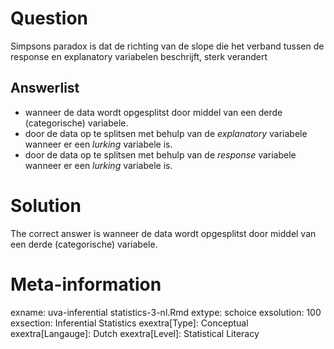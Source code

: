Question
========

Simpsons paradox is dat de richting van de slope die het verband tussen de response en explanatory variabelen beschrijft, sterk verandert 

Answerlist
----------
* wanneer de data wordt opgesplitst door middel van een derde (categorische) variabele.
* door de data op te splitsen met behulp van de *explanatory* variabele wanneer er een *lurking* variabele is.
* door de data op te splitsen met behulp van de *response* variabele wanneer er een *lurking* variabele is.

Solution
========

The correct answer is  wanneer de data wordt opgesplitst door middel van een derde (categorische) variabele. 

Meta-information
================
exname: uva-inferential statistics-3-nl.Rmd 
extype: schoice 
exsolution: 100 
exsection: Inferential Statistics
exextra[Type]: Conceptual
exextra[Langauge]: Dutch 
exextra[Level]: Statistical Literacy
